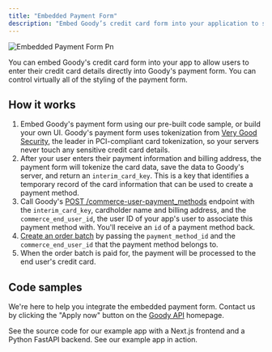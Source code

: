 ```yaml
---
title: "Embedded Payment Form"
description: "Embed Goody’s credit card form into your application to sell products without processing payment."
---
```


![Embedded Payment Form Pn](/images/embedded-payment-form.png)

You can embed Goody's credit card form into your app to allow users to enter their credit card details directly into Goody's payment form. You can control virtually all of the styling of the payment form.

## How it works

1. Embed Goody's payment form using our pre-built code sample, or build your own UI. Goody's payment form uses tokenization from [Very Good Security](https://www.verygoodsecurity.com/), the leader in PCI-compliant card tokenization, so your servers never touch any sensitive credit card details.
2. After your user enters their payment information and billing address, the payment form will tokenize the card data, save the data to Goody's server, and return an `interim_card_key`. This is a key that identifies a temporary record of the card information that can be used to create a payment method.
3. Call Goody's [POST /commerce-user-payment_methods](/api-reference/commerce-user-payment-methods/create-a-commerce-user-payment-method) endpoint with the `interim_card_key`, cardholder name and billing address, and the `commerce_end_user_id`, the user ID of your app's user to associate this payment method with. You'll receive an `id` of a payment method back.
4. [Create an order batch](/api-reference/order-batches/create-an-order-batch) by passing the `payment_method_id` and the `commerce_end_user_id` that the payment method belongs to.
5. When the order batch is paid for, the payment will be processed to the end user's credit card.

## Code samples

We're here to help you integrate the embedded payment form. Contact us by clicking the "Apply now" button on the [Goody API](https://www.ongoody.com/business/gift-api) homepage.

<Card title="GitHub: Example App with Next.js and Python FastAPI" icon="code" href="https://github.com/ongoody/commerce-api-dcc-sample-fastapi-nextjs">
  See the source code for our example app with a Next.js frontend and a Python FastAPI backend.
</Card>

<Card title="Live Demo: Example App with Next.js and Python FastAPI" icon="browsers" href="https://github.com/ongoody/commerce-api-dcc-sample-fastapi-nextjs">
  See our example app in action.
</Card>
